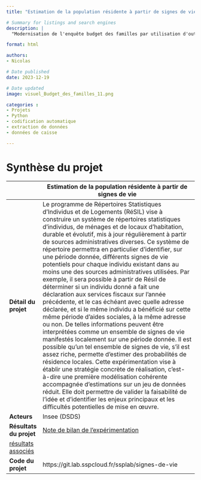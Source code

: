 ```yaml
---
title: "Estimation de la population résidente à partir de signes de vie"

# Summary for listings and search engines
description: |
  "Modernisation de l'enquête budget des familles par utilisation d'outils de classification automatique n°12"

format: html

authors: 
- Nicolas

# Date published
date: 2023-12-19

# Date updated
image: visuel_Budget_des_familles_11.png

categories : 
- Projets
- Python
- codification automatique
- extraction de données
- données de caisse

---
```


# Synthèse du projet

|              | Estimation de la population résidente à partir de signes de vie                           |
|--------------|------------------------------------------------------------------------------------|
| **Détail du projet**         | Le programme de Répertoires Statistiques d’Individus et de Logements (RéSIL) vise à construire un système de répertoires statistiques d’individus, de ménages et de locaux d’habitation, durable et évolutif, mis à jour régulièrement à partir de sources administratives diverses. Ce système de répertoire permettra en particulier d’identifier, sur une période donnée, différents signes de vie potentiels pour chaque individu existant dans au moins une des sources administratives utilisées. Par exemple, il sera possible à partir de Résil de déterminer si un individu donné a fait une déclaration aux services fiscaux sur l’année précédente, et le cas échéant avec quelle adresse déclarée, et si le même individu a bénéficié sur cette même période d’aides sociales, à la même adresse ou non. De telles informations peuvent être interprétées comme un ensemble de signes de vie manifestés localement sur une période donnée. Il est possible qu’un tel ensemble de signes de vie, s’il est assez riche, permette d’estimer des probabilités de résidence locales. Cette expérimentation vise à établir une stratégie concrète de réalisation, c'est-à-dire une première modélisation cohérente accompagnée d'estimations sur un jeu de données réduit. Elle doit permettre de valider la faisabilité de l'idée et d'identifier les enjeux principaux et les difficultés potentielles de mise en œuvre.          |
| **Acteurs**                  | Insee (DSDS)         |
| **Résultats du projet**      | [Note de bilan de l'expérimentation](https://intranet.insee.fr/jcms/2711285_DBFileDocument/chapo-note-signes-de-vie)
[résultats associés](https://intranet.insee.fr/jcms/2711028_DBFileDocument/note-signes-de-vie)         |
| **Code du projet**           | https://git.lab.sspcloud.fr/ssplab/signes-de-vie       |

